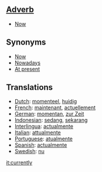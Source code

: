 ==[[Adverb]]==

*[[Now]]

==Synonyms==

*[[Now]]
*[[Nowadays]]
*[[At present]]

==Translations==
*[[Dutch]]: [[momenteel]], [[huidig]]
*[[French]]: [[maintenant]], [[actuellement]]
*[[German]]: [[momentan]], [[zur Zeit]]
*[[Indonesian]]: [[sedang]], [[sekarang]]
*[[Interlingua]]: [[actualmente]]
*[[Italian]]: [[attualmente]]
*[[Portuguese]]: [[atualmente]]
*[[Spanish]]: [[actualmente]]
*[[Swedish]]: [[nu]]

[[it:currently]]